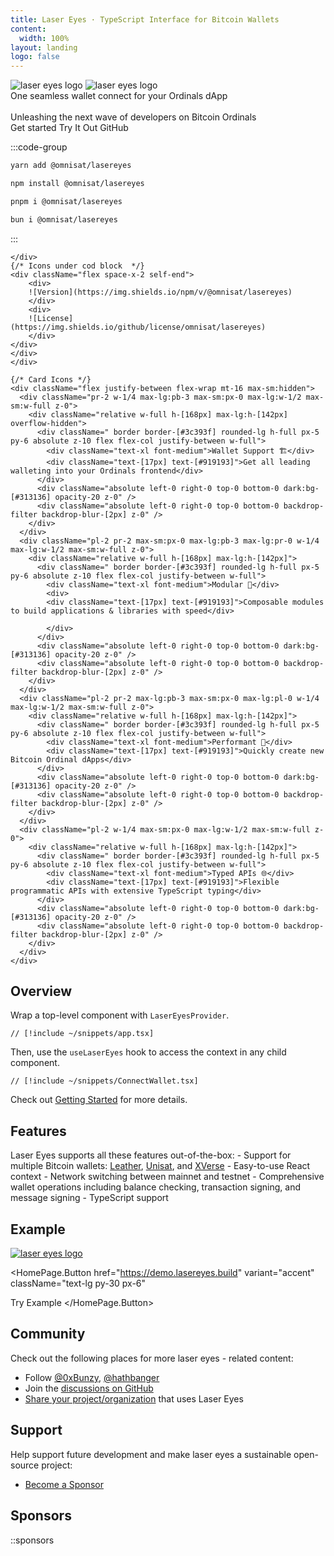 ```yaml
---
title: Laser Eyes · TypeScript Interface for Bitcoin Wallets
content:
  width: 100%
layout: landing
logo: false
---
```



<div className="absolute w-full top-0 left-0 h-[800px] bg-[url('/colosseum-light.svg')] dark:bg-[url('/modified_pattern.svg')] opacity-30">
  <div className="absolute inset-0 bg-gradient-to-t z-0 from-[#232225] via-transparent to-transparent opacity-100" />
</div>

<div className={"relative"}>

<div className="max-w-[1120px] z-0 mx-auto vp-doc relative px-[24px] mb-[96px] mt-[32px] md:px-0 md:mb-[64px]">
  <div className="pt-[48px] max-sm:pt-0">
    <div className="max-sm:px-0 flex justify-between z-0 max-md:justify-center">
      <div className="space-y-8 max-w-[500px] flex flex-col items-start max-md:items-center">
        <img className="h-[72px] hidden max-sm:h-[60px]" src="LogoLight.svg" alt="laser eyes logo" />
        <img className="h-[72px]  dark:block max-sm:h-[60px]" src="LogoDark.svg" alt="laser eyes logo" />
        <div className="font-regular text-[24px] max-sm:text-[18px] text-[#919193] max-md:text-center">One seamless <span className=" dark:text-white">wallet connect</span> for your Ordinals dApp<br/> <br/> <span className=" dark:text-white">Unleashing</span> the next wave of <span className=" dark:text-white">developers</span> on Bitcoin Ordinals</div>
        <div className="flex justify-center space-x-2">
          <HomePage.Button href="/docs/getting-started" variant="accent">Get started</HomePage.Button>
          <HomePage.Button href="https://demo.lasereyes.build">Try It Out</HomePage.Button>
          <HomePage.Button href="https://github.com/omnisat/lasereyes">GitHub</HomePage.Button>
        </div>
      </div>
      <div className="flex flex-col justify-between w-[440px] max-lg:w-[300px] max-md:hidden">
        <div id="" className=" mt-32">

:::code-group

```bash [yarn]
yarn add @omnisat/lasereyes
```

```bash [npm]
npm install @omnisat/lasereyes
```

```bash [pnpm]
pnpm i @omnisat/lasereyes
```

```bash [bun]
bun i @omnisat/lasereyes
```

:::

    </div>
    {/* Icons under cod block  */}
    <div className="flex space-x-2 self-end">
        <div>
        ![Version](https://img.shields.io/npm/v/@omnisat/lasereyes)
        </div>
        <div>
        ![License](https://img.shields.io/github/license/omnisat/lasereyes)
        </div>
    </div>
    </div>
    </div>

    {/* Card Icons */}
    <div className="flex justify-between flex-wrap mt-16 max-sm:hidden">
      <div className="pr-2 w-1/4 max-lg:pb-3 max-sm:px-0 max-lg:w-1/2 max-sm:w-full z-0">
        <div className="relative w-full h-[168px] max-lg:h-[142px] overflow-hidden">
          <div className=" border border-[#3c393f] rounded-lg h-full px-5 py-6 absolute z-10 flex flex-col justify-between w-full">
            <div className="text-xl font-medium">Wallet Support 🏗️</div>
            <div className="text-[17px] text-[#919193]">Get all leading walleting into your Ordinals frontend</div>
          </div>
          <div className="absolute left-0 right-0 top-0 bottom-0 dark:bg-[#313136] opacity-20 z-0" />
          <div className="absolute left-0 right-0 top-0 bottom-0 backdrop-filter backdrop-blur-[2px] z-0" />
        </div>
      </div>
      <div className="pl-2 pr-2 max-sm:px-0 max-lg:pb-3 max-lg:pr-0 w-1/4 max-lg:w-1/2 max-sm:w-full z-0">
        <div className="relative w-full h-[168px] max-lg:h-[142px]">
          <div className=" border border-[#3c393f] rounded-lg h-full px-5 py-6 absolute z-10 flex flex-col justify-between w-full">
            <div className="text-xl font-medium">Modular 🧩</div>
            <div>
            <div className="text-[17px] text-[#919193]">Composable modules to build applications & libraries with speed</div>

            </div>
          </div>
          <div className="absolute left-0 right-0 top-0 bottom-0 dark:bg-[#313136] opacity-20 z-0" />
          <div className="absolute left-0 right-0 top-0 bottom-0 backdrop-filter backdrop-blur-[2px] z-0" />
        </div>
      </div>
      <div className="pl-2 pr-2 max-lg:pb-3 max-sm:px-0 max-lg:pl-0 w-1/4 max-lg:w-1/2 max-sm:w-full z-0">
        <div className="relative w-full h-[168px] max-lg:h-[142px]">
          <div className=" border border-[#3c393f] rounded-lg h-full px-5 py-6 absolute z-10 flex flex-col justify-between w-full">
            <div className="text-xl font-medium">Performant 🚀</div>
            <div className="text-[17px] text-[#919193]">Quickly create new Bitcoin Ordinal dApps</div>
          </div>
          <div className="absolute left-0 right-0 top-0 bottom-0 dark:bg-[#313136] opacity-20 z-0" />
          <div className="absolute left-0 right-0 top-0 bottom-0 backdrop-filter backdrop-blur-[2px] z-0" />
        </div>
      </div>
      <div className="pl-2 w-1/4 max-sm:px-0 max-lg:w-1/2 max-sm:w-full z-0">
        <div className="relative w-full h-[168px] max-lg:h-[142px]">
          <div className=" border border-[#3c393f] rounded-lg h-full px-5 py-6 absolute z-10 flex flex-col justify-between w-full">
            <div className="text-xl font-medium">Typed APIs 🌐</div>
            <div className="text-[17px] text-[#919193]">Flexible programmatic APIs with extensive TypeScript typing</div>
          </div>
          <div className="absolute left-0 right-0 top-0 bottom-0 dark:bg-[#313136] opacity-20 z-0" />
          <div className="absolute left-0 right-0 top-0 bottom-0 backdrop-filter backdrop-blur-[2px] z-0" />
        </div>
      </div>
    </div>

  </div>
</div>

<article className="vocs_Content max-w-3xl mt-[-80px] mx-auto z-50 ">

#

# Overview

Wrap a top-level component with `LaserEyesProvider`.

```tsx
// [!include ~/snippets/app.tsx]
```

Then, use the `useLaserEyes` hook to access the context in any child component.

```tsx
// [!include ~/snippets/ConnectWallet.tsx]
```

Check out [Getting Started](docs/getting-started) for more details.

# Features

Laser Eyes supports all these features out-of-the-box: - Support for multiple Bitcoin wallets: [Leather](https://leather.io), [Unisat](https://unisat.io), and [XVerse](https://www.xverse.app/) - Easy-to-use React context - Network switching between mainnet and testnet - Comprehensive wallet operations including balance checking, transaction signing, and message signing - TypeScript support

# Example

<div className="flex justify-between">
  <a
    href="https://demo.lasereyes.build/"
    target="_blank"
    rel="noopener noreferrer"
  >
    <img className="h-full" src="examplefile.png" alt="laser eyes logo" />
  </a>
</div>

<HomePage.Button
  href="https://demo.lasereyes.build"
  variant="accent"
  className="text-lg py-30 px-6"
>
  Try Example
</HomePage.Button>

# Community

Check out the following places for more laser eyes - related content:

- Follow [@0xBunzy](https://twitter.com/0xBunzy), [@hathbanger](https://twitter.com/hathbanger)
- Join the [discussions on GitHub](https://github.com/omnisat/lasereyes/discussions)
- [Share your project/organization](https://github.com/omnisat/) that uses Laser Eyes

# Support

Help support future development and make laser eyes a sustainable open-source project:

- [Become a Sponsor](https://github.com/sponsors/omnisat/)

# Sponsors

::sponsors

</article>
</div>
